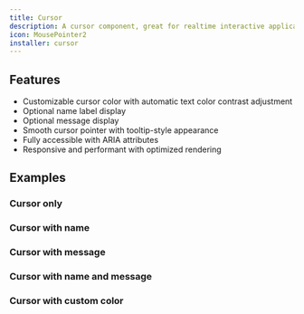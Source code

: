 ```yaml
---
title: Cursor
description: A cursor component, great for realtime interactive applications.
icon: MousePointer2
installer: cursor
---
```


## Features

- Customizable cursor color with automatic text color contrast adjustment
- Optional name label display
- Optional message display
- Smooth cursor pointer with tooltip-style appearance
- Fully accessible with ARIA attributes
- Responsive and performant with optimized rendering

## Examples

### Cursor only

<Preview path="cursor-only" />

### Cursor with name

<Preview path="cursor-name" />

### Cursor with message

<Preview path="cursor-message" />

### Cursor with name and message

<Preview path="cursor-name-message" />

### Cursor with custom color

<Preview path="cursor-color" />

